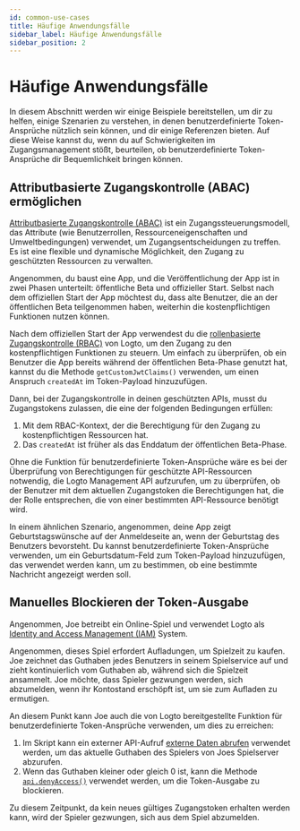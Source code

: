 ```yaml
---
id: common-use-cases
title: Häufige Anwendungsfälle
sidebar_label: Häufige Anwendungsfälle
sidebar_position: 2
---
```


# Häufige Anwendungsfälle

In diesem Abschnitt werden wir einige Beispiele bereitstellen, um dir zu helfen, einige Szenarien zu verstehen, in denen benutzerdefinierte Token-Ansprüche nützlich sein können, und dir einige Referenzen bieten. Auf diese Weise kannst du, wenn du auf Schwierigkeiten im Zugangsmanagement stößt, beurteilen, ob benutzerdefinierte Token-Ansprüche dir Bequemlichkeit bringen können.

## Attributbasierte Zugangskontrolle (ABAC) ermöglichen

[Attributbasierte Zugangskontrolle (ABAC)](https://auth.wiki/abac) ist ein Zugangssteuerungsmodell, das Attribute (wie Benutzerrollen, Ressourceneigenschaften und Umweltbedingungen) verwendet, um Zugangsentscheidungen zu treffen. Es ist eine flexible und dynamische Möglichkeit, den Zugang zu geschützten Ressourcen zu verwalten.

Angenommen, du baust eine App, und die Veröffentlichung der App ist in zwei Phasen unterteilt: öffentliche Beta und offizieller Start. Selbst nach dem offiziellen Start der App möchtest du, dass alte Benutzer, die an der öffentlichen Beta teilgenommen haben, weiterhin die kostenpflichtigen Funktionen nutzen können.

Nach dem offiziellen Start der App verwendest du die [rollenbasierte Zugangskontrolle (RBAC)](https://auth.wiki/rbac) von Logto, um den Zugang zu den kostenpflichtigen Funktionen zu steuern. Um einfach zu überprüfen, ob ein Benutzer die App bereits während der öffentlichen Beta-Phase genutzt hat, kannst du die Methode `getCustomJwtClaims()` verwenden, um einen Anspruch `createdAt` im Token-Payload hinzuzufügen.

Dann, bei der Zugangskontrolle in deinen geschützten APIs, musst du Zugangstokens zulassen, die eine der folgenden Bedingungen erfüllen:

1. Mit dem RBAC-Kontext, der die Berechtigung für den Zugang zu kostenpflichtigen Ressourcen hat.
2. Das `createdAt` ist früher als das Enddatum der öffentlichen Beta-Phase.

Ohne die Funktion für benutzerdefinierte Token-Ansprüche wäre es bei der Überprüfung von Berechtigungen für geschützte API-Ressourcen notwendig, die Logto Management API aufzurufen, um zu überprüfen, ob der Benutzer mit dem aktuellen Zugangstoken die Berechtigungen hat, die der Rolle entsprechen, die von einer bestimmten API-Ressource benötigt wird.

In einem ähnlichen Szenario, angenommen, deine App zeigt Geburtstagswünsche auf der Anmeldeseite an, wenn der Geburtstag des Benutzers bevorsteht. Du kannst benutzerdefinierte Token-Ansprüche verwenden, um ein Geburtsdatum-Feld zum Token-Payload hinzuzufügen, das verwendet werden kann, um zu bestimmen, ob eine bestimmte Nachricht angezeigt werden soll.

## Manuelles Blockieren der Token-Ausgabe

Angenommen, Joe betreibt ein Online-Spiel und verwendet Logto als [Identity and Access Management (IAM)](https://auth.wiki/iam) System.

Angenommen, dieses Spiel erfordert Aufladungen, um Spielzeit zu kaufen. Joe zeichnet das Guthaben jedes Benutzers in seinem Spielservice auf und zieht kontinuierlich vom Guthaben ab, während sich die Spielzeit ansammelt. Joe möchte, dass Spieler gezwungen werden, sich abzumelden, wenn ihr Kontostand erschöpft ist, um sie zum Aufladen zu ermutigen.

An diesem Punkt kann Joe auch die von Logto bereitgestellte Funktion für benutzerdefinierte Token-Ansprüche verwenden, um dies zu erreichen:

1. Im Skript kann ein externer API-Aufruf [externe Daten abrufen](/developers/custom-token-claims/create-script/#step-3-fetch-external-data) verwendet werden, um das aktuelle Guthaben des Spielers von Joes Spielserver abzurufen.
2. Wenn das Guthaben kleiner oder gleich 0 ist, kann die Methode [`api.denyAccess()`](/developers/custom-token-claims/create-script/#api) verwendet werden, um die Token-Ausgabe zu blockieren.

Zu diesem Zeitpunkt, da kein neues gültiges Zugangstoken erhalten werden kann, wird der Spieler gezwungen, sich aus dem Spiel abzumelden.
